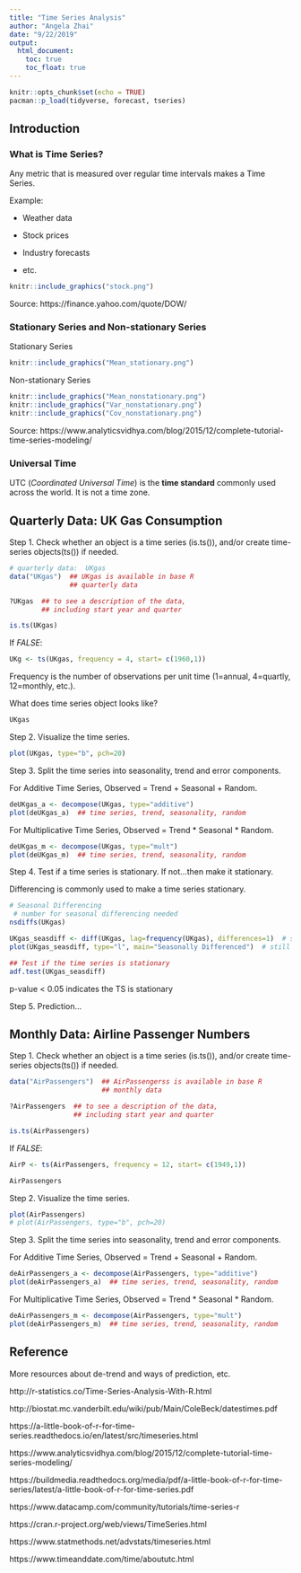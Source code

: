 ```yaml
---
title: "Time Series Analysis"
author: "Angela Zhai"
date: "9/22/2019"
output: 
  html_document:
    toc: true
    toc_float: true
---
```


```r
knitr::opts_chunk$set(echo = TRUE)
pacman::p_load(tidyverse, forecast, tseries)
```

## Introduction

### What is Time Series?

Any metric that is measured over regular time intervals makes a Time Series. 

Example: 

- Weather data

- Stock prices

- Industry forecasts

- etc.

```r
knitr::include_graphics("stock.png")
```

Source: https://finance.yahoo.com/quote/DOW/

### Stationary Series and Non-stationary Series

Stationary Series

```r
knitr::include_graphics("Mean_stationary.png")
```

Non-stationary Series

```r
knitr::include_graphics("Mean_nonstationary.png")
knitr::include_graphics("Var_nonstationary.png")
knitr::include_graphics("Cov_nonstationary.png")
```

Source: https://www.analyticsvidhya.com/blog/2015/12/complete-tutorial-time-series-modeling/

### Universal Time

UTC (*Coordinated Universal Time*) is the **time standard** commonly used across the world. It is not a time zone.

## Quarterly Data: UK Gas Consumption

Step 1. Check whether an object is a time series (is.ts()), and/or create time-series objects(ts()) if needed.

```r
# quarterly data:  UKgas
data("UKgas")  ## UKgas is available in base R 
               ## quarterly data

?UKgas  ## to see a description of the data, 
        ## including start year and quarter

is.ts(UKgas)
```

If *FALSE*:
```r
UKg <- ts(UKgas, frequency = 4, start= c(1960,1))
```

Frequency is the number of observations per unit time (1=annual, 4=quartly, 12=monthly, etc.).

What does time series object looks like?

```r
UKgas
```


Step 2. Visualize the time series.

```r
plot(UKgas, type="b", pch=20)
```

Step 3. Split the time series into seasonality, trend and error components.

For Additive Time Series, Observed = Trend + Seasonal + Random.

```r
deUKgas_a <- decompose(UKgas, type="additive")
plot(deUKgas_a)  ## time series, trend, seasonality, random
```

For Multiplicative Time Series, Observed = Trend $*$ Seasonal $*$ Random.

```r
deUKgas_m <- decompose(UKgas, type="mult")
plot(deUKgas_m)  ## time series, trend, seasonality, random
```

Step 4. Test if a time series is stationary. If not...then make it stationary.

Differencing is commonly used to make a time series stationary.

```r
# Seasonal Differencing
 # number for seasonal differencing needed
nsdiffs(UKgas) 
```

```r
UKgas_seasdiff <- diff(UKgas, lag=frequency(UKgas), differences=1)  # seasonal differencing
plot(UKgas_seasdiff, type="l", main="Seasonally Differenced")  # still not stationary!
```

```r
## Test if the time series is stationary
adf.test(UKgas_seasdiff)
```

p-value < 0.05 indicates the TS is stationary

Step 5. Prediction...


## Monthly Data: Airline Passenger Numbers

Step 1. Check whether an object is a time series (is.ts()), and/or create time-series objects(ts()) if needed.

```r
data("AirPassengers")  ## AirPassengerss is available in base R 
                       ## monthly data

?AirPassengers  ## to see a description of the data, 
                ## including start year and quarter

is.ts(AirPassengers)
```

If *FALSE*:

```r
AirP <- ts(AirPassengers, frequency = 12, start= c(1949,1))
```


```r
AirPassengers
```

Step 2. Visualize the time series.

```r
plot(AirPassengers)
# plot(AirPassengers, type="b", pch=20)
```

Step 3. Split the time series into seasonality, trend and error components.

For Additive Time Series, Observed = Trend + Seasonal + Random.

```r
deAirPassengers_a <- decompose(AirPassengers, type="additive")
plot(deAirPassengers_a)  ## time series, trend, seasonality, random
```

For Multiplicative Time Series, Observed = Trend $*$ Seasonal $*$ Random.

```r
deAirPassengers_m <- decompose(AirPassengers, type="mult")
plot(deAirPassengers_m)  ## time series, trend, seasonality, random
```



## Reference

More resources about de-trend and ways of prediction, etc.

http://r-statistics.co/Time-Series-Analysis-With-R.html

http://biostat.mc.vanderbilt.edu/wiki/pub/Main/ColeBeck/datestimes.pdf

https://a-little-book-of-r-for-time-series.readthedocs.io/en/latest/src/timeseries.html

https://www.analyticsvidhya.com/blog/2015/12/complete-tutorial-time-series-modeling/

https://buildmedia.readthedocs.org/media/pdf/a-little-book-of-r-for-time-series/latest/a-little-book-of-r-for-time-series.pdf

https://www.datacamp.com/community/tutorials/time-series-r

https://cran.r-project.org/web/views/TimeSeries.html

https://www.statmethods.net/advstats/timeseries.html

https://www.timeanddate.com/time/aboututc.html
